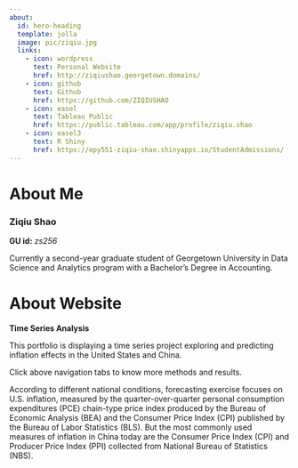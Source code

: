 ```yaml
---
about:
  id: hero-heading
  template: jolla
  image: pic/ziqiu.jpg
  links:
    - icon: wordpress
      text: Personal Website
      href: http://ziqiushao.georgetown.domains/
    - icon: github
      text: Github
      href: https://github.com/ZIQIUSHAO
    - icon: easel
      text: Tableau Public
      href: https://public.tableau.com/app/profile/ziqiu.shao
    - icon: easel3
      text: R Shiny
      href: https://epy551-ziqiu-shao.shinyapps.io/StudentAdmissions/
---
```


# About Me

### Ziqiu Shao

**GU id:** *zs256*

Currently a second-year graduate student of Georgetown University in Data Science and Analytics program with a Bachelor's Degree in Accounting.

# About Website

**Time Series Analysis**

This portfolio is displaying a time series project exploring and predicting inflation effects in the United States and China.

Click above navigation tabs to know more methods and results.

According to different national conditions, forecasting exercise focuses on U.S. inflation, measured by the quarter-over-quarter personal consumption expenditures (PCE) chain-type price index produced by the Bureau of Economic Analysis (BEA) and the Consumer Price Index (CPI) published by the Bureau of Labor Statistics (BLS). But the most commonly used measures of inflation in China today are the Consumer Price Index (CPI) and Producer Price Index (PPI) collected from National Bureau of Statistics (NBS).
